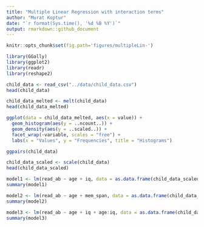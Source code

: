 ```yaml
---
title: "Multiple Linear Regression with interaction terms"
author: "Murat Koptur"
date: "`r format(Sys.time(), '%d %B %Y')`"
output: rmarkdown::github_document
---
```


```r
knitr::opts_chunk$set(fig.path='figures/multipleLin-')
```

```r
library(GGally) 
library(ggplot2)
library(readr)
library(reshape2)
```

```r
child_data <- read_csv("../data/child_data.csv")
head(child_data)
```

```r
child_data_melted <- melt(child_data)
head(child_data_melted)

ggplot(data = child_data_melted, aes(x = value)) + 
  geom_histogram(aes(y = ..ncount..)) + 
  geom_density(aes(y = ..scaled..)) + 
  facet_wrap(~variable, scales = "free") +
  labs(x = "Values", y = "Frequencies", title = "Histograms")
```

```r
ggpairs(child_data)
```

```r
child_data_scaled <- scale(child_data)
head(child_data_scaled)

model1 <- lm(read_ab ~ age + iq, data = as.data.frame(child_data_scaled))
summary(model1)

model2 <- lm(read_ab ~ age + mem_span, data = as.data.frame(child_data_scaled))
summary(model2)

model3 <- lm(read_ab ~ age + iq + age:iq, data = as.data.frame(child_data_scaled))
summary(model3)
```

